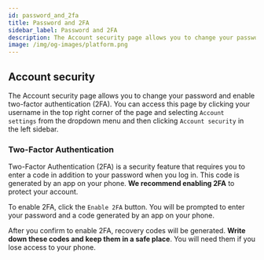 ---
id: password_and_2fa
title: Password and 2FA
sidebar_label: Password and 2FA
description: The Account security page allows you to change your password and enable two-factor authentication (2FA).
image: /img/og-images/platform.png
---


## Account security

The Account security page allows you to change your password and enable two-factor authentication (2FA).
You can access this page by clicking your username in the top right corner of the page and selecting `Account settings` from the dropdown menu and then clicking `Account security` in the left sidebar.

<ScreenshotWrapper
  src="/img/docs/platform/account-security.webp"
  alt="Account security page"
/>

### Two-Factor Authentication

Two-Factor Authentication (2FA) is a security feature that requires you to enter a code in addition to your password when you log in.
This code is generated by an app on your phone. **We recommend enabling 2FA** to protect your account.

To enable 2FA, click the `Enable 2FA` button. You will be prompted to enter your password and a code generated by an app on your phone.

<ScreenshotWrapper src="/img/docs/platform/two-factor.webp" alt="Enable 2FA" />

After you confirm to enable 2FA, recovery codes will be generated. **Write down these codes and keep them in a safe place**. You will need them if you lose access to your phone.
